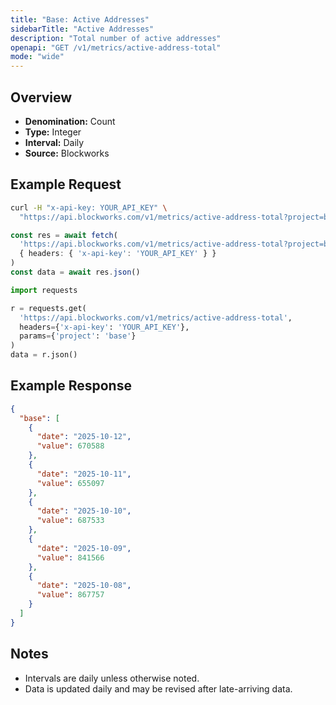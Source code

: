 ```yaml
---
title: "Base: Active Addresses"
sidebarTitle: "Active Addresses"
description: "Total number of active addresses"
openapi: "GET /v1/metrics/active-address-total"
mode: "wide"
---
```


## Overview

- **Denomination:** Count
- **Type:** Integer
- **Interval:** Daily
- **Source:** Blockworks

## Example Request

<CodeGroup>

```bash cURL
curl -H "x-api-key: YOUR_API_KEY" \
  "https://api.blockworks.com/v1/metrics/active-address-total?project=base"
```

```typescript TypeScript
const res = await fetch(
  'https://api.blockworks.com/v1/metrics/active-address-total?project=base',
  { headers: { 'x-api-key': 'YOUR_API_KEY' } }
)
const data = await res.json()
```

```python Python
import requests

r = requests.get(
  'https://api.blockworks.com/v1/metrics/active-address-total',
  headers={'x-api-key': 'YOUR_API_KEY'},
  params={'project': 'base'}
)
data = r.json()
```

</CodeGroup>

## Example Response

```json
{
  "base": [
    {
      "date": "2025-10-12",
      "value": 670588
    },
    {
      "date": "2025-10-11",
      "value": 655097
    },
    {
      "date": "2025-10-10",
      "value": 687533
    },
    {
      "date": "2025-10-09",
      "value": 841566
    },
    {
      "date": "2025-10-08",
      "value": 867757
    }
  ]
}
```

## Notes
- Intervals are daily unless otherwise noted.
- Data is updated daily and may be revised after late-arriving data.